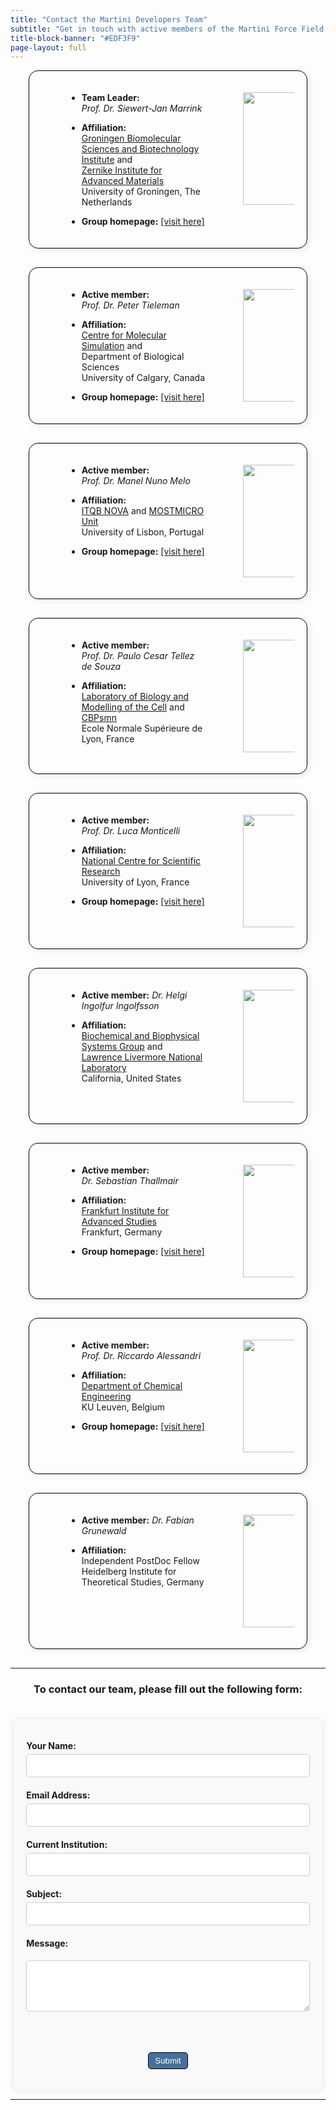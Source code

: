 ```yaml
---
title: "Contact the Martini Developers Team"
subtitle: "Get in touch with active members of the Martini Force Field Initiative"
title-block-banner: "#EDF3F9"
page-layout: full
---
```


:::::::: rounded-container
::::::: columns
::: {.column width="5%"}
:::

::: {.column width="60%"}
-   **Team Leader:** *Prof. Dr. Siewert-Jan Marrink*

-   **Affiliation:**\
    [Groningen Biomolecular Sciences and Biotechnology Institute](http://www.rug.nl/research/gbb/) and <br> [Zernike Institute for Advanced Materials](http://www.rug.nl/research/zernike/) <br> University of Groningen, The Netherlands

-   **Group homepage:** [\[visit here\]](https://www.rug.nl/research/molecular-dynamics/)
:::

::: {.column width="5%"}
:::

::: {.column width="22%"}
![](sjmarrink.jpg){width="180px"}
:::
:::::::
::::::::

:::::::: rounded-container
::::::: columns
::: {.column width="5%"}
:::

::: {.column width="60%"}
-   **Active member:** *Prof. Dr. Peter Tieleman*

-   **Affiliation:**\
    [Centre for Molecular Simulation](https://ucalgary.ca/molecular-simulation/home) and <br> Department of Biological Sciences <br> University of Calgary, Canada

-   **Group homepage:** [\[visit here\]](https://live-ucalgary.ucalgary.ca/biocomputing/home)
:::

::: {.column width="5%"}
:::

::: {.column width="22%"}
![](ptieleman.jpeg){width="180px"}
:::
:::::::
::::::::

:::::::: rounded-container
::::::: columns
::: {.column width="5%"}
:::

::: {.column width="60%"}
-   **Active member:** *Prof. Dr. Manel Nuno Melo*

-   **Affiliation:**\
    [ITQB NOVA](https://www.itqb.unl.pt) and [MOSTMICRO Unit](https://www.itqb.unl.pt/mostmicro) <br> University of Lisbon, Portugal

-   **Group homepage:** [\[visit here\]](https://www.itqb.unl.pt/labs/multiscale-modeling)
:::

::: {.column width="5%"}
:::

::: {.column width="22%"}
![](mmelo.png){width="180px"}
:::
:::::::
::::::::

:::::::: rounded-container
::::::: columns
::: {.column width="5%"}
:::

::: {.column width="60%"}
-   **Active member:** *Prof. Dr. Paulo Cesar Tellez de Souza*

-   **Affiliation:**\
    [Laboratory of Biology and Modelling of the Cell](https://www.ens-lyon.fr/LBMC) and [CBPsmn](https://www.ens-lyon.fr/PSMN/doku.php?id=accueil) <br> Ecole Normale Supérieure de Lyon, France

<!-- - **Group homepage:** [https://www.itqb.unl.pt/labs/multiscale-modeling](https://www.itqb.unl.pt/labs/multiscale-modeling) -->
:::

::: {.column width="5%"}
:::

::: {.column width="22%"}
![](psouza.jpg){width="180px"}
:::
:::::::
::::::::

:::::::: rounded-container
::::::: columns
::: {.column width="5%"}
:::

::: {.column width="60%"}
-   **Active member:** *Prof. Dr. Luca Monticelli*

-   **Affiliation:**\
    [National Centre for Scientific Research](https://www.cnrs.fr/en) <br> University of Lyon, France

-   **Group homepage:** [\[visit here\]](https://mmsb.cnrs.fr/en/team/mobi-en/)
:::

::: {.column width="5%"}
:::

::: {.column width="22%"}
![](lmonticelli.jpg){width="180px"}
:::
:::::::
::::::::

:::::::: rounded-container
::::::: columns
::: {.column width="5%"}
:::

::: {.column width="60%"}
-   **Active member:** *Dr. Helgi Ingolfur Ingolfsson*

-   **Affiliation:**\
    [Biochemical and Biophysical Systems Group](https://bbs.llnl.gov) and <br> [Lawrence Livermore National Laboratory](https://www.llnl.gov) <br> California, United States

<!-- - **Group homepage:** [https://mmsb.cnrs.fr/en/team/mobi-en/](https://mmsb.cnrs.fr/en/team/mobi-en/) -->
:::

::: {.column width="5%"}
:::

::: {.column width="22%"}
![](hingolfsson.jpg){width="180px"}
:::
:::::::
::::::::

:::::::: rounded-container
::::::: columns
::: {.column width="5%"}
:::

::: {.column width="60%"}
-   **Active member:** *Dr. Sebastian Thallmair*

-   **Affiliation:**\
    [Frankfurt Institute for Advanced Studies](https://fias.institute/en/) <br> Frankfurt, Germany

-   **Group homepage:** [\[visit here\]](https://www.fias.science/en/life-and-neurosciences/research-groups/sebastian-thallmair/)
:::

::: {.column width="5%"}
:::

::: {.column width="22%"}
![](sthallmair.jpg){width="180px"}
:::
:::::::
::::::::

:::::::: rounded-container
::::::: columns
::: {.column width="5%"}
:::

::: {.column width="60%"}
-   **Active member:** *Prof. Dr. Riccardo Alessandri*

-   **Affiliation:**\
    [Department of Chemical Engineering](https://cit.kuleuven.be/english) <br> KU Leuven, Belgium

-   **Group homepage:** [\[visit here\]](https://alessandri-group.github.io)
:::

::: {.column width="5%"}
:::

::: {.column width="22%"}
![](ralessandri.jpg){width="180px"}
:::
:::::::
::::::::

:::::::: rounded-container
::::::: columns
::: {.column width="5%"}
:::

::: {.column width="60%"}
-   **Active member:** *Dr. Fabian Grunewald*

-   **Affiliation:**\
    Independent PostDoc Fellow <br> Heidelberg Institute for Theoretical Studies, Germany

<!-- - **Group homepage:** []() -->
:::

::: {.column width="5%"}
:::

::: {.column width="22%"}
![](fgrunewald.jpg){width="180px"}
:::
:::::::
::::::::

```{=html}
<style>
header {
  background-color: black;
  padding: 0px;
  margin: 0px;
  /* text-align: center; */
}

.rounded-container {
  width: 80%; /* Set the width of the container */
  height: auto; /* Set the height of the container */
  margin: auto; /* Center the container */
  border: 1px solid #000; /* Set the border color and thickness */
  border-radius: 15px; /* Set the border radius */
  padding: 20px; /* Set the padding inside the container */
  box-shadow: 2px 2px 10px rgba(0, 0, 0, 0.1); /* Optional: Add a shadow for effect */
  margin-bottom: 30px;
}

/* Style for the form container */
.form-container {
  max-width: 90%;
  margin: auto;
  padding: 20px;
  border-radius: 8px;
  background-color: #f9f9f9;
  box-shadow: 0 0 10px rgba(0, 0, 0, 0.1);
  margin-top:38px
}

/* Style for form labels */
.form-label {
  font-weight: bold;
}

/* Style for input fields */
.form-input {
  width: 100%;
  padding: 10px;
  margin: 5px 0 20px;
  border: 1px solid #ccc;
  border-radius: 5px;
  box-sizing: border-box;
}

/* Style for submit button */
.form-submit {
  background-color: #447099;
  color: #fff;
  padding: 5px 10px;
  border: 1px solid black;
  border-radius: 5px;
  cursor: pointer;
}

/* Hover effect for submit button */
.form-submit:hover {
  background-color: #557694;
}

</style>
```

<hr>

<center>

<h3>To contact our team, please fill out the following form:</h3>

</center>

```{=html}
<script>
function submitForm() {

  const apiEndpoint = 'https://2tdsxpkuh8.execute-api.ca-central-1.amazonaws.com/prod/contacts/new';

  const contactName = document.getElementById("name").value;
  const contactEmail = document.getElementById("email").value;
  const contactInstitution = document.getElementById("institution").value;
  const contactSubject = document.getElementById("subject").value;
  const contactMessage = document.getElementById("message").value;

  const constantData = {
    "contactName": contactName,
    "contactEmail": contactEmail,
    "contactInstitution": contactInstitution,
    "contactSubject": contactSubject,
    "contactMessage": contactMessage
  };

  //Your post request using FETCH
  fetch(apiEndpoint, {
          method: 'POST',
          body: JSON.stringify(constantData),
          });
  alert("Thank you for reaching out to us. We have received your contact form and will get back to you shortly!");

  // Clear the form
  document.getElementById("name").value = "";
  document.getElementById("email").value = "";
  document.getElementById("institution").value = "";
  document.getElementById("subject").value = "";
  document.getElementById("message").value = "";
}
</script>
```

::: form-container
<form onsubmit="submitForm(); return false;">

<label class="form-label" for="name">Your Name:</label><br> <input class="form-input" type="text" id="name" name="name" required><br> <label class="form-label" for="email">Email Address:</label><br> <input class="form-input" type="email" id="email" name="email" required><br> <label class="form-label" for="institution">Current Institution:</label><br> <input class="form-input" type="text" id="institution" name="institution" required><br> <label class="form-label" for="subject">Subject:</label><br> <input class="form-input" type="text" id="subject" name="subject" required><br> <label class="form-label" for="message">Message:</label><br>

```{=html}
<textarea class="form-input" id="message" name="message" rows="4" required></textarea>
```

<br>

<center><input class="form-submit" type="submit" value="Submit"></center>

</form>
:::

<hr>